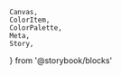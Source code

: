     Canvas,
    ColorItem,
    ColorPalette,
    Meta,
    Story,
} from '@storybook/blocks'


<Meta title="Colors/Shades/Secondary 2" />

<ColorPalette>
    <ColorItem
        title="100-9"
        colors={{
            100: colors['shade-secondary-2'].DEFAULT,
            90: colors['shade-secondary-2']['90'],
            80: colors['shade-secondary-2']['80'],
            70: colors['shade-secondary-2']['70'],
            60: colors['shade-secondary-2']['60'],
            50: colors['shade-secondary-2']['50'],
            40: colors['shade-secondary-2']['40'],
            30: colors['shade-secondary-2']['30'],
            20: colors['shade-secondary-2']['20'],
            10: colors['shade-secondary-2']['10'],
            9: colors['shade-secondary-2']['9'],
        }}
    />
</ColorPalette>

